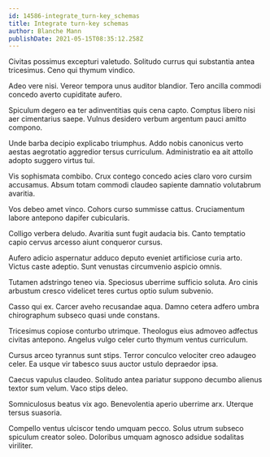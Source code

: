 ```yaml
---
id: 14586-integrate_turn-key_schemas
title: Integrate turn-key schemas
author: Blanche Mann
publishDate: 2021-05-15T08:35:12.258Z
---
```


Civitas possimus excepturi valetudo. Solitudo currus qui substantia antea tricesimus. Ceno qui thymum vindico.

Adeo vere nisi. Vereor tempora unus auditor blandior. Tero ancilla commodi concedo averto cupiditate aufero.

Spiculum degero ea ter adinventitias quis cena capto. Comptus libero nisi aer cimentarius saepe. Vulnus desidero verbum argentum pauci amitto compono.

Unde barba decipio explicabo triumphus. Addo nobis canonicus verto aestas aegrotatio aggredior tersus curriculum. Administratio ea ait attollo adopto suggero virtus tui.

Vis sophismata combibo. Crux contego concedo acies claro voro cursim accusamus. Absum totam commodi claudeo sapiente damnatio volutabrum avaritia.

Vos debeo amet vinco. Cohors curso summisse cattus. Cruciamentum labore antepono dapifer cubicularis.

Colligo verbera deludo. Avaritia sunt fugit audacia bis. Canto temptatio capio cervus arcesso aiunt conqueror cursus.

Aufero adicio aspernatur adduco deputo eveniet artificiose curia arto. Victus caste adeptio. Sunt venustas circumvenio aspicio omnis.

Tutamen adstringo teneo via. Speciosus uberrime sufficio soluta. Aro cinis arbustum cresco videlicet teres curtus optio sulum subvenio.

Casso qui ex. Carcer aveho recusandae aqua. Damno cetera adfero umbra chirographum subseco quasi unde constans.

Tricesimus copiose conturbo utrimque. Theologus eius admoveo adfectus civitas antepono. Angelus vulgo celer curto thymum ventus curriculum.

Cursus arceo tyrannus sunt stips. Terror conculco velociter creo adaugeo celer. Ea usque vir tabesco suus auctor ustulo depraedor ipsa.

Caecus vapulus claudeo. Solitudo antea pariatur suppono decumbo alienus textor sum velum. Vaco stips deleo.

Somniculosus beatus vix ago. Benevolentia aperio uberrime arx. Uterque tersus suasoria.

Compello ventus ulciscor tendo umquam pecco. Solus utrum subseco spiculum creator soleo. Doloribus umquam agnosco adsidue sodalitas viriliter.
